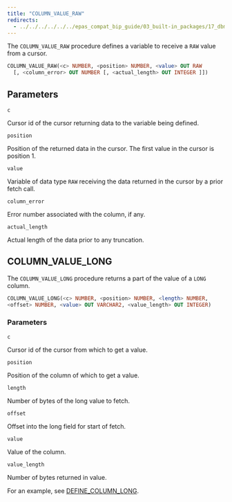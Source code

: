 ```yaml
---
title: "COLUMN_VALUE_RAW"
redirects:
  - ../../../../../../epas_compat_bip_guide/03_built-in_packages/17_dbms_sql/07_column_value_raw #generated for docs/epas/reorg-role-use-case-mode
---
```


The `COLUMN_VALUE_RAW` procedure defines a variable to receive a `RAW` value from a cursor.

```sql
COLUMN_VALUE_RAW(<c> NUMBER, <position> NUMBER, <value> OUT RAW
  [, <column_error> OUT NUMBER [, <actual_length> OUT INTEGER ]])
```

## Parameters

`c`

 Cursor id of the cursor returning data to the variable being defined.

`position`

 Position of the returned data in the cursor. The first value in the cursor is position 1.

`value`

 Variable of data type `RAW` receiving the data returned in the cursor by a prior fetch call.

`column_error`

 Error number associated with the column, if any.

`actual_length`

 Actual length of the data prior to any truncation.

## COLUMN_VALUE_LONG

The `COLUMN_VALUE_LONG` procedure returns a part of the value of a `LONG` column.

```sql
COLUMN_VALUE_LONG(<c> NUMBER, <position> NUMBER, <length> NUMBER,
<offset> NUMBER, <value> OUT VARCHAR2, <value_length> OUT INTEGER)
```

### Parameters

`c`

 Cursor id of the cursor from which to get a value.

`position`

 Position of the column of which to get a value.

`length`

 Number of bytes of the long value to fetch.

`offset`

 Offset into the long field for start of fetch.

`value`

 Value of the column.

`value_length`

 Number of bytes returned in value.

For an example, see [DEFINE_COLUMN_LONG](10_define_column_raw/#define_column_long).
